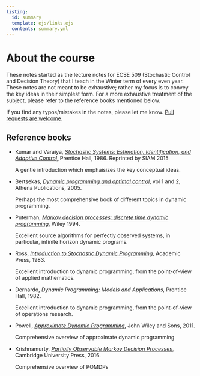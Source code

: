 ```yaml
---
listing:
  id: summary
  template: ejs/links.ejs
  contents: summary.yml
---
```


# About the course {.unnumbered}

These notes started as the lecture notes for ECSE 509 (Stochastic Control and Decision Theory) that I teach in the Winter term of every even year. These notes are not meant to be exhaustive; rather my focus is to convey the key ideas in their simplest form. For a more exhaustive treatment of the subject, please refer to the reference books mentioned below.

::: {#summary .column-screen-inset-right style="max-width: 850px;"}
:::

If you find any typos/mistakes in the notes, please let me know. [Pull requests are welcome](https://github.com/adityam/stochastic-control/tree/quarto).

## Reference books

-   Kumar and Varaiya, [*Stochastic Systems: Estimation,
    Identification, and Adaptive
    Control,*](http://bookstore.siam.org/cl75/) Prentice Hall, 1986.
    Reprinted by SIAM 2015

    A gentle introduction which emphaisizes the key conceptual ideas.

-   Bertsekas, [*Dynamic programming and optimal
    control*,](http://www.athenasc.com/dpbook.html) vol 1 and
    2, Athena Publications, 2005.

    Perhaps the most comprehensive book of different topics in
    dynamic programming.

-   Puterman, [*Markov decision processes: discrete time dynamic
    programming*](http://onlinelibrary.wiley.com/book/10.1002/9780470316887), Wiley 1994.

    Excellent source algorithms for perfectly observed systems, in
    particular, infinite horizon dynamic programs.

-   Ross, [*Introduction to Stochastic Dynamic
Programming,*](https://www.elsevier.com/books/introduction-to-stochastic-dynamic-programming/ross/978-0-12-598420-1) Academic
    Press, 1983.

    Excellent introduction to dynamic programming, from the
    point-of-view of applied mathematics.

-   Dernardo, *Dynamic Programming: Models and Applications,*
    Prentice Hall, 1982.

    Excellent introduction to dynamic programming, from the
    point-of-view of operations research.

-   Powell, [*Approximate Dynamic Programming*](http://adp.princeton.edu),
    John Wiley and Sons, 2011.

    Comprehensive overview of approximate dynamic programming

-   Krishnamurty, [*Partially Observable Markov Decision
    Processes*](https://www.cambridge.org/core/books/partially-observed-markov-decision-processes),
    Cambridge University Press, 2016.

    Comprehensive overview of POMDPs
